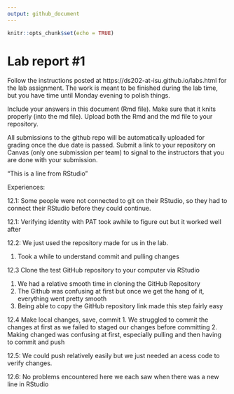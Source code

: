 ```yaml
---
output: github_document
---
```


<!-- README.md is generated from README.Rmd. Please edit the README.Rmd file -->


```r
knitr::opts_chunk$set(echo = TRUE)
```

# Lab report #1

Follow the instructions posted at https://ds202-at-isu.github.io/labs.html for the lab assignment. The work is meant to be finished during the lab time, but you have time until Monday evening to polish things.

Include your answers in this document (Rmd file). Make sure that it knits properly (into the md file). Upload both the Rmd and the md file to your repository.  

All submissions to the github repo will be automatically uploaded for grading once the due date is passed.
Submit a link to your repository on Canvas (only one submission per team) to signal to the instructors that you are done with your submission.

“This is a line from RStudio”


Experiences:

12.1: Some people were not connected to git on their RStudio, so they had to connect their RStudio before they could continue.

12.1: Verifying identity with PAT took awhile to figure out but it worked well after

12.2: We just used the repository made for us in the lab.

1. Took a while to understand commit and pulling changes

12.3 Clone the test GitHub repository to your computer via RStudio

1. We had a relative smooth time in cloning the GitHub Repository
2. The Github was confusing at first but once we get the hang of it, everything went pretty smooth
3. Being able to copy the GitHub repository link made this step fairly easy

12.4 Make local changes, save, commit
1. We struggled to commit the changes at first as we failed to staged our changes before committing
2. Making changed was confusing at first, especially pulling and then having to commit and push


12.5: We could push relatively easily but we just needed an acess code to verify changes.

12.6: No problems encountered here we each saw when there was a new line in RStudio
